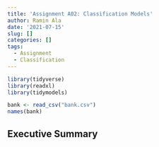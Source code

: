 ```yaml
---
title: 'Assignment A02: Classification Models'
author: Ramin Ala
date: '2021-07-15'
slug: []
categories: []
tags:
  - Assignment
  - Classification
---
```


```r
library(tidyverse)
library(readxl)
library(tidymodels)

bank <- read_csv("bank.csv")
names(bank)
```

## Executive Summary

